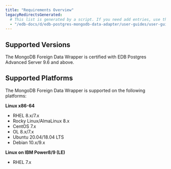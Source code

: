 ```yaml
---
title: "Requirements Overview"
legacyRedirectsGenerated:
  # This list is generated by a script. If you need add entries, use the `legacyRedirects` key.
  - "/edb-docs/d/edb-postgres-mongodb-data-adapter/user-guides/user-guide/5.2.8/requirements_overview.html"
---
```


## Supported Versions

The MongoDB Foreign Data Wrapper is certified with EDB Postgres Advanced Server 9.6 and above.

## Supported Platforms

The MongoDB Foreign Data Wrapper is supported on the following platforms:

**Linux x86-64**

 -   RHEL 8.x/7.x
 -   Rocky Linux/AlmaLinux 8.x
 -   CentOS 7.x
 -   OL 8.x/7.x
 -   Ubuntu 20.04/18.04 LTS
 -   Debian 10.x/9.x

**Linux on IBM Power8/9 (LE)**

 -   RHEL 7.x
